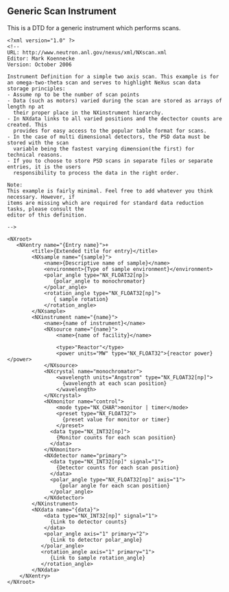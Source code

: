 == Generic Scan Instrument ==
This is a DTD for a generic instrument which performs scans.
<pre>
<?xml version="1.0" ?>
<!--
URL: http://www.neutron.anl.gov/nexus/xml/NXscan.xml
Editor: Mark Koennecke
Version: October 2006

Instrument Definition for a simple two axis scan. This example is for 
an omega-two-theta scan and serves to highlight NeXus scan data storage principles:
- Assume np to be the number of scan points 
- Data (such as motors) varied during the scan are stored as arrays of length np at 
  their proper place in the NXinstrument hierarchy.
- In NXdata links to all varied positions and the dectector counts are created. This
  provides for easy access to the popular table format for scans. 
- In the case of multi dimensional detectors, the PSD data must be stored with the scan 
  variable being the fastest varying dimension(the first) for technical reasons.
- If you to choose to store PSD scans in separate files or separate entries, it is the users
  responsibility to process the data in the right order.  

Note:
This example is fairly minimal. Feel free to add whatever you think necessary. However, if
items are missing which are required for standard data reduction tasks, please consult the
editor of this definition.

-->

<NXroot>
   <NXentry name="{Entry name}">+
        <title>{Extended title for entry}</title>
        <NXsample name="{sample}">
            <name>{Descriptive name of sample}</name>
            <environment>{Type of sample environment}</environment>
            <polar_angle type="NX_FLOAT32[np]>
               {polar_angle to monochromator}
            </polar_angle>
            <rotation_angle type="NX_FLOAT32[np]">
               { sample rotation}
            </rotation_angle>
        </NXsample>
        <NXinstrument name="{name}">
            <name>{name of instrument}</name>
            <NXsource name="{name}">
                <name>{name of facility}</name>

                <type>"Reactor"</type>
                <power units="MW" type="NX_FLOAT32">{reactor power}</power>
            </NXsource>
            <NXcrystal name="monochromator">
                <wavelength units="Angstrom" type="NX_FLOAT32[np]">
                  {wavelength at each scan position}
                </wavelength>
            </NXcrystal>
            <NXmonitor name="control">
                <mode type="NX_CHAR">monitor | timer</mode>
                <preset type="NX_FLOAT32">
                  {preset value for monitor or timer}
                </preset>
              <data type="NX_INT32[np]">
                {Monitor counts for each scan position}
              </data>
            </NXmonitor>
            <NXdetector name="primary">
              <data type="NX_INT32[np]" signal="1">
                {Detector counts for each scan position}
              </data>
              <polar_angle type="NX_FLOAT32[np]" axis="1">
                 {polar angle for each scan position}
              </polar_angle>
            </NXdetector>
        </NXinstrument>
        <NXdata name="{data}">
            <data type="NX_INT32[np]" signal="1">
              {Link to detector counts}
            </data>
            <polar_angle axis="1" primary="2">
              {Link to detector polar_angle}
           </polar_angle>
           <rotation_angle axis="1" primary="1">
              {Link to sample rotation_angle}
           </rotation_angle>
        </NXdata>
    </NXentry>
</NXroot>
</pre>